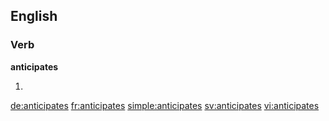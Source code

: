 ==English==

===Verb===
'''anticipates'''

# {{third-person singular of|anticipate}}

[[de:anticipates]]
[[fr:anticipates]]
[[simple:anticipates]]
[[sv:anticipates]]
[[vi:anticipates]]